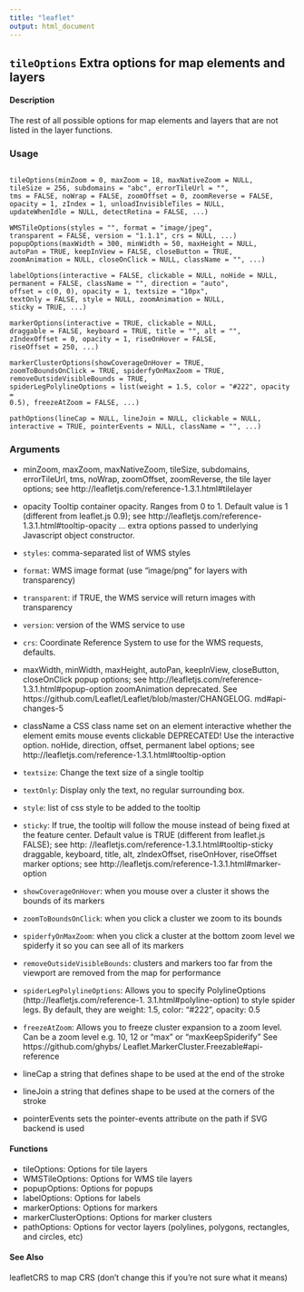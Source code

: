 ```yaml
---
title: "leaflet"
output: html_document
---
```


## ``tileOptions`` Extra options for map elements and layers

#### Description
The rest of all possible options for map elements and layers that are not listed in the layer functions.

### Usage
<pre><code>
tileOptions(minZoom = 0, maxZoom = 18, maxNativeZoom = NULL,
tileSize = 256, subdomains = "abc", errorTileUrl = "",
tms = FALSE, noWrap = FALSE, zoomOffset = 0, zoomReverse = FALSE,
opacity = 1, zIndex = 1, unloadInvisibleTiles = NULL,
updateWhenIdle = NULL, detectRetina = FALSE, ...)

WMSTileOptions(styles = "", format = "image/jpeg",
transparent = FALSE, version = "1.1.1", crs = NULL, ...)
popupOptions(maxWidth = 300, minWidth = 50, maxHeight = NULL,
autoPan = TRUE, keepInView = FALSE, closeButton = TRUE,
zoomAnimation = NULL, closeOnClick = NULL, className = "", ...)

labelOptions(interactive = FALSE, clickable = NULL, noHide = NULL,
permanent = FALSE, className = "", direction = "auto",
offset = c(0, 0), opacity = 1, textsize = "10px",
textOnly = FALSE, style = NULL, zoomAnimation = NULL,
sticky = TRUE, ...)

markerOptions(interactive = TRUE, clickable = NULL,
draggable = FALSE, keyboard = TRUE, title = "", alt = "",
zIndexOffset = 0, opacity = 1, riseOnHover = FALSE,
riseOffset = 250, ...)

markerClusterOptions(showCoverageOnHover = TRUE,
zoomToBoundsOnClick = TRUE, spiderfyOnMaxZoom = TRUE,
removeOutsideVisibleBounds = TRUE,
spiderLegPolylineOptions = list(weight = 1.5, color = "#222", opacity =
0.5), freezeAtZoom = FALSE, ...)

pathOptions(lineCap = NULL, lineJoin = NULL, clickable = NULL,
interactive = TRUE, pointerEvents = NULL, className = "", ...)
</code></pre>

### Arguments

* minZoom, maxZoom, maxNativeZoom, tileSize, subdomains, errorTileUrl, tms, noWrap, zoomOffset, zoomReverse, the tile layer options; see http://leafletjs.com/reference-1.3.1.html#tilelayer

* opacity Tooltip container opacity. Ranges from 0 to 1. Default value is 1 (different from leaflet.js 0.9); see http://leafletjs.com/reference-1.3.1.html#tooltip-opacity
... extra options passed to underlying Javascript object constructor.
* ``styles``: comma-separated list of WMS styles
* ``format``: WMS image format (use "image/png" for layers with transparency)
* ``transparent``: if TRUE, the WMS service will return images with transparency
* ``version``: version of the WMS service to use
* ``crs``: Coordinate Reference System to use for the WMS requests, defaults.
* maxWidth, minWidth, maxHeight, autoPan, keepInView, closeButton, closeOnClick
popup options; see http://leafletjs.com/reference-1.3.1.html#popup-option
zoomAnimation deprecated. See https://github.com/Leaflet/Leaflet/blob/master/CHANGELOG.
md#api-changes-5
* className a CSS class name set on an element interactive whether the element emits mouse events
clickable DEPRECATED! Use the interactive option.
noHide, direction, offset, permanent
label options; see http://leafletjs.com/reference-1.3.1.html#tooltip-option
* ``textsize``: Change the text size of a single tooltip
* ``textOnly``: Display only the text, no regular surrounding box.
* ``style``: list of css style to be added to the tooltip
* ``sticky``: If true, the tooltip will follow the mouse instead of being fixed at the feature center. Default value is TRUE (different from leaflet.js FALSE); see http:
//leafletjs.com/reference-1.3.1.html#tooltip-sticky
draggable, keyboard, title, alt, zIndexOffset, riseOnHover, riseOffset
marker options; see http://leafletjs.com/reference-1.3.1.html#marker-option
* ``showCoverageOnHover``: when you mouse over a cluster it shows the bounds of its markers
* ``zoomToBoundsOnClick``: when you click a cluster we zoom to its bounds
* ``spiderfyOnMaxZoom``: when you click a cluster at the bottom zoom level we spiderfy it so you can see all of its markers
* ``removeOutsideVisibleBounds``: clusters and markers too far from the viewport are removed from the map for performance
* ``spiderLegPolylineOptions``:  Allows you to specify PolylineOptions (http://leafletjs.com/reference-1.
3.1.html#polyline-option) to style spider legs. By default, they are weight:
1.5, color: "#222", opacity: 0.5
* ``freezeAtZoom``: Allows you to freeze cluster expansion to a zoom level. Can be a zoom level e.g.
10, 12 or "max" or "maxKeepSpiderify" See https://github.com/ghybs/
Leaflet.MarkerCluster.Freezable#api-reference
* lineCap a string that defines shape to be used at the end of the stroke
* lineJoin a string that defines shape to be used at the corners of the stroke
* pointerEvents sets the pointer-events attribute on the path if SVG backend is used


#### Functions
*  tileOptions: Options for tile layers
*  WMSTileOptions: Options for WMS tile layers
*  popupOptions: Options for popups
*  labelOptions: Options for labels
*  markerOptions: Options for markers
*  markerClusterOptions: Options for marker clusters
*  pathOptions: Options for vector layers (polylines, polygons, rectangles, and circles, etc)

#### See Also
leafletCRS to map CRS (don’t change this if you’re not sure what it means)
